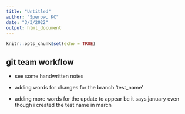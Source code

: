 ```yaml
---
title: "Untitled"
author: "Sperow, KC"
date: "3/3/2022"
output: html_document
---
```


```r
knitr::opts_chunk$set(echo = TRUE)
```

## git team workflow

- see some handwritten notes


- adding words for changes for the branch 'test_name'


- adding more words for the update to appear bc it says january even though i created the test name in march
































